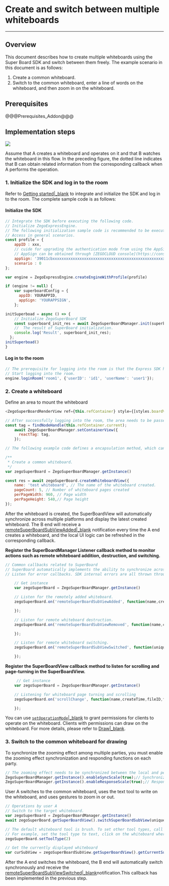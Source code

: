 # Create and switch between multiple whiteboards

- - -


## Overview

This document describes how to create multiple whiteboards using the Super Board SDK and switch between them freely. The example scenario in this document is as follows:
1. Create a common whiteboard.
2. Switch to the common whiteboard, enter a line of words on the whiteboard, and then zoom in on the whiteboard.


## Prerequisites
@@@Prerequisites_Addon@@@

## Implementation steps

<Frame width="512" height="auto" caption=""><img src="https://storage.zego.im/sdk-doc/Pics/WhiteboardView/Superboard_bestpractice_EN.png" /></Frame>

Assume that A creates a whiteboard and operates on it and that B watches the whiteboard in this flow. In the preceding figure, the dotted line indicates that B can obtain related information from the corresponding callback when A performs the operation.

### 1. Initialize the SDK and log in to the room


Refer to [Getting started\|_blank](!QuickStart/CreateWboard) to integrate and initialize the SDK and log in to the room. The complete sample code is as follows:

#### Initialize the SDK
```javascript
// Integrate the SDK before executing the following code.
// Initialize ZegoExpressEngine.
// The following initialization sample code is recommended to be executed when the application starts.
// Access in general scenarios.
const profile = {
    appID : xxx,
    // cuide for upgrading the authentication mode from using the AppSign to Token](https://docs.zegocloud.com/faq/token_upgrade?product=ExpressVideo&platform=all)
    // AppSign can be obtained through [ZEGOCLOUD console](https://console.zegocloud.com/account/login) in the format of @"39011cbxxxxxxxxxxxxxxxxxxxxxxxxxxxxxxxxxxxxxxxxxxxxxxxxxxxxxxxxx"
    appSign: '39011cbxxxxxxxxxxxxxxxxxxxxxxxxxxxxxxxxxxxxxxxxxxxxxxxxxxxxxxxxx',
    scenario : 0
};

var engine = ZegoExpressEngine.createEngineWithProfile(profile)

if (engine != null) {
    var superboardConfig = {
      appID: YOURAPPID,
      appSign: 'YOURAPPSIGN',
    };

initSuperboad = async () => {
    // Initialize ZegoSuperBoard SDK
    const superboard_init_res = await ZegoSuperBoardManager.init(superboardConfig);
    //  The result of SuperBoard initialization.
    console.log('Result', superboard_init_res);
  };
initSuperboad()
}
```

#### Log in to the room

```javascript
// The prerequisite for logging into the room is that the Express SDK has been successfully initialized.
// Start logging into the room.
engine.loginRoom('room1', {'userID': 'id1', 'userName': 'user1'});
```

### 2. Create a whiteboard

Define an area to mount the whiteboard

```javascript
<ZegoSuperBoardRenderView ref={this.refContainer} style={[styles.boardView]} />
```

```javascript
// After successfully logging into the room, the area needs to be passed in, and it only needs to be done once. 
const tag = findNodeHandle(this.refContainer.current);
    await ZegoSuperBoardManager.setContainerView({
      reactTag: tag,
    });
```

```javascript
// The following example code defines a encapsulation method, which can realize the functions of creating a common whiteboard.

/**
 * Create a common whiteboard.
 */
var zegoSuperBoard = ZegoSuperBoardManager.getInstance()

const res = await zegoSuperBoard.createWhiteboardView({
    name: 'test whiteboard', // The name of the whiteboard created. 
    pageCount: 5, // Number of whiteboard pages created
    perPageWidth: 960, // Page width
    perPageHeight: 540,// Page height
});
```

After the whiteboard is created, the SuperBoardView will automatically synchronize across multiple platforms and display the latest created whiteboard. The B end will receive a [remoteSuperBoardSubViewAdded\|_blank](@remoteSuperBoardSubViewAdded) notification every time the A end creates a whiteboard, and the local UI logic can be refreshed in the corresponding callback.

**Register the SuperBoardManager Listener callback method to monitor actions such as remote whiteboard addition, destruction, and switching.**

```javascript
// Common callbacks related to SuperBoard 
// SuperBoard automatically implements the ability to synchronize across multiple platforms, and only needs to refresh the local UI logic in the remote notification callback.
// Listen for error callbacks. SDK internal errors are all thrown through this callback, except for errors returned directly in the interface.

    // Get instance
    var zegoSuperBoard = ZegoSuperBoardManager.getInstance()

    // Listen for the remotely added whiteboard.
    zegoSuperBoard.on('remoteSuperBoardSubViewAdded', function(name,createTime,fileID,fileType,uniqueID,whiteboardIDList) {

    });

    // Listen for remote whiteboard destruction.
    zegoSuperBoard.on('remoteSuperBoardSubViewRemoved', function(name,createTime,fileID,fileType,uniqueID,whiteboardIDList) {

    });

    // Listen for remote whiteboard switching.
    zegoSuperBoard.on('remoteSuperBoardSubViewSwitched', function(uniqueID) {

    });
```

**Register the SuperBoardView callback method to listen for scrolling and page-turning in the SuperBoardView.**

```javascript
     // Get instance
    var zegoSuperBoard = ZegoSuperBoardManager.getInstance()

    // Listening for whiteboard page turning and scrolling 
    zegoSuperBoard.on('scrollChange', function(name,createTime,fileID,fileType,uniqueID,whiteboardIDList,currentPage,pageCount) {

    });

```

You can use [`setOperationMode`\|_blank](@setOperationMode)  to grant permissions for clients to operate on the whiteboard.
Clients with permissions can draw on the whiteboard. For more details, please refer to [Draw\|_blank](!ZegoSuperBoard-BasicFunction/Sketch).

### 3. Switch to the common whiteboard for drawing

To synchronize the zooming effect among multiple parties, you must enable the zooming effect synchronization and responding functions on each party.

```javascript
// The zooming effect needs to be synchronized between the local and peer parties.
ZegoSuperBoardManager.getInstance().enableSyncScale(true);// Synchronize the zooming effect to the other party.
ZegoSuperBoardManager.getInstance().enableResponseScale(true);// Respond to the zooming effect synchronized from the other party.
```

User A switches to the common whiteboard, uses the text tool to write on the whiteboard, and uses gestures to zoom in or out.
```javascript
// Operations by user A
// Switch to the target whiteboard.
var zegoSuperBoard = ZegoSuperBoardManager.getInstance()
await zegoSuperBoard.getSuperBoardView().switchSuperBoardSubView(uniqueID);

// The default whiteboard tool is brush. To set other tool types, call setToolType.
// For example, set the tool type to text, click on the whiteboard where you want to display the text, and enter the text.
zegoSuperBoard.setToolType(2)

// Get the currently displayed whiteboard
var curSubView = zegoSuperBoardSubView.getSuperBoardView().getCurrentSuperBoardSubView();
```

After the A end switches the whiteboard, the B end will automatically switch synchronously and receive the [remoteSuperBoardSubViewSwitched\|_blank](@remoteSuperBoardSubViewSwitched)notification.This callback has been implemented in the previous step.
